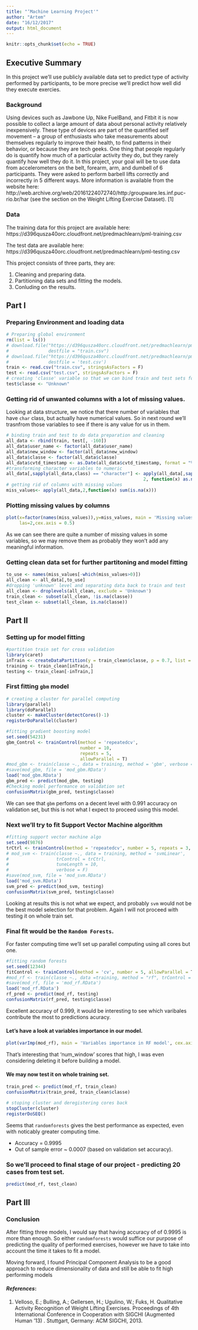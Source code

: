 ```yaml
---
title: "‘Machine Learning Project'"
author: "Artem"
date: "16/12/2017"
output: html_document
---
```


```r
knitr::opts_chunk$set(echo = TRUE)
```

## Executive Summary

In this project we'll use publicly available data set to predict type of activity performed by participants, to be more precise we'll predict how well did they execute exercies.


### Background

Using devices such as Jawbone Up, Nike FuelBand, and Fitbit it is now possible to collect a large amount of data about personal activity relatively inexpensively. These type of devices are part of the quantified self movement – a group of enthusiasts who take measurements about themselves regularly to improve their health, to find patterns in their behavior, or because they are tech geeks. One thing that people regularly do is quantify how much of a particular activity they do, but they rarely quantify how well they do it. In this project, your goal will be to use data from accelerometers on the belt, forearm, arm, and dumbell of 6 participants. They were asked to perform barbell lifts correctly and incorrectly in 5 different ways. More information is available from the website here: http://web.archive.org/web/20161224072740/http:/groupware.les.inf.puc-rio.br/har (see the section on the Weight Lifting Exercise Dataset). [1]

### Data

The training data for this project are available here:
https://d396qusza40orc.cloudfront.net/predmachlearn/pml-training.csv

The test data are available here:
https://d396qusza40orc.cloudfront.net/predmachlearn/pml-testing.csv


This project consists of three parts, they are:

1. Cleaning and preparing data.
2. Partitioning data sets and fitting the models.
3. Conluding on the results.


## Part I

### Preparing Environment and loading data
```r
# Preparing global environment
rm(list = ls())
# download.file("https://d396qusza40orc.cloudfront.net/predmachlearn/pml-training.csv", method = 'curl',
#               destfile = "train.csv")
# download.file("https://d396qusza40orc.cloudfront.net/predmachlearn/pml-testing.csv", method = 'curl',
#               destfile = 'test.csv')
train <- read.csv("train.csv", stringsAsFactors = F)
test <- read.csv("test.csv", stringsAsFactors = F)
# creating 'classe' variable so that we can bind train and test sets for cleaning
test$classe <- "Unknown"
```

### Getting rid of unwanted columns with a lot of missing values.

Looking at data structure, we notice that there number of variables that have `char` class, but actually have numerical values. So in next round we'll trasnfrom those variables to see if there is any value for us in them.

```r
# binding train and test to do data preparation and cleaning
all_data <- rbind(train, test[, -160])
all_data$user_name <- factor(all_data$user_name) 
all_data$new_window <- factor(all_data$new_window)
all_data$classe <- factor(all_data$classe)
all_data$cvtd_timestamp <- as.Date(all_data$cvtd_timestamp, format = "%d/%m/%Y %H:%M")
#transforming character variables to numeric
all_data[,sapply(all_data,class) == "character"] <- apply(all_data[,sapply(all_data,class) == "character"],
                                                    2, function(x) as.numeric(x))
# getting rid of columns with missing values
miss_values<- apply(all_data,2,function(x) sum(is.na(x)))
```

### Plotting missing values by columns

```r
plot(x=factor(names(miss_values)),y=miss_values, main = 'Missing values in columns', ylab = "Count of missing values",
     las=2,cex.axis = 0.5)
```

As we can see there are quite a number of missing values in some variables, so we may remove them as probably they won't add any meaningful information.


### Getting clean data set for further partitoning and model fitting

```r
to_use <- names(miss_values[-which(miss_values>0)])
all_clean <- all_data[,to_use]
#dropping 'unknown' level and separating data back to train and test
all_clean <- droplevels(all_clean, exclude = 'Unknown')
train_clean <- subset(all_clean, !is.na(classe))
test_clean <- subset(all_clean, is.na(classe))
```

## Part II

### Setting up for model fitting

```r
#partition train set for cross validation
library(caret)
inTrain <- createDataPartition(y = train_clean$classe, p = 0.7, list = F)
training <- train_clean[inTrain,]
testing <- train_clean[-inTrain,]
```

### First fitting `gbm` model

```r
# creating a cluster for parallel computing
library(parallel)
library(doParallel)
cluster <- makeCluster(detectCores()-1)
registerDoParallel(cluster)

#fitting gradient boosting model
set.seed(54231)
gbm_Control <- trainControl(method = 'repeatedcv',
                            number = 10,
                            repeats = 5,
                            allowParallel = T)
#mod_gbm <- train(classe ~., data = training, method = 'gbm', verbose = F, trControl = gbm_Control)
#save(mod_gbm, file = 'mod_gbm.RData')
load('mod_gbm.RData')
gbm_pred <- predict(mod_gbm, testing)
#Checking model performance on validation set
confusionMatrix(gbm_pred, testing$classe)
```
We can see that `gbm` perfoms on a decent level with 0.991 accuracy on validation set, but this is not what I expect to proceed using this model.


### Next we'll try to fit Support Vector Machine algorithm

```r
#fitting support vector machine algo
set.seed(9876)
trCtrl <- trainControl(method = 'repeatedcv', number = 5, repeats = 3, allowParallel = T)
# mod_svm <- train(classe ~., data = training, method = 'svmLinear',
#                  trControl = trCtrl,
#                  tuneLength = 10,
#                  verbose = F)
#save(mod_svm, file = 'mod_svm.RData')
load('mod_svm.RData')
svm_pred <- predict(mod_svm, testing)
confusionMatrix(svm_pred, testing$classe)
```

Looking at results this is not what we expect, and probably `svm` would not be the best model selection for that problem. Again I will not proceed with testing it on whole train set.


### Final fit would be the `Random Forests`. 

For faster computing time we'll set up parallel computing using all cores but one.

```r
#fitting random forests
set.seed(12344)
fitControl <- trainControl(method = 'cv', number = 5, allowParallel = T )
#mod_rf <- train(classe ~., data =training, method = "rf", trControl = fitControl)
#save(mod_rf, file = 'mod_rf.RData')
load('mod_rf.RData')
rf_pred <- predict(mod_rf, testing)
confusionMatrix(rf_pred, testing$classe)
```

Excellent accuracy of 0.999, it would be interesting to see which varibales contribute the most to predictions acuracy.

#### Let's have a look at variables importance in our model.
```r
plot(varImp(mod_rf), main = 'Variables importance in RF model', cex.axis = 0.8)

```
That's interesting that 'num_window' scores that high, I was even considering deleting it before building a model.


#### We may now test it on whole training set.
```r
train_pred <- predict(mod_rf, train_clean)
confusionMatrix(train_pred, train_clean$classe)

# stoping cluster and deregistering cores back
stopCluster(cluster)
registerDoSEQ()
```
 Seems that `randomforests` gives the best performance as expected, even with noticably greater computing time.
 
 * Accuracy = 0.9995
 * Out of sample error ~ 0.0007 (based on validation set accuracy).


### So we'll proceed to final stage of our project - predicting 20 cases from test set. 
 
```r
predict(mod_rf, test_clean)
```
 
## Part III
 
### Conclusion
 
 After fitting three models, I would say that having accuracy of of 0.9995 is more than enough. So either `randomforests` would suffice our purpose of predicting the quality of performed exercises, however we have to take into account the time it takes to fit a model.
 
 
Moving forward, I found Principal Component Analysis to be a good approach to reduce dimensionality of data and still be able to fit high performing models
 
 
#### *References*:
 
1. Velloso, E.; Bulling, A.; Gellersen, H.; Ugulino, W.; Fuks, H. Qualitative Activity Recognition of Weight Lifting Exercises. Proceedings of 4th International Conference in Cooperation with SIGCHI (Augmented Human '13) . Stuttgart, Germany: ACM SIGCHI, 2013.


